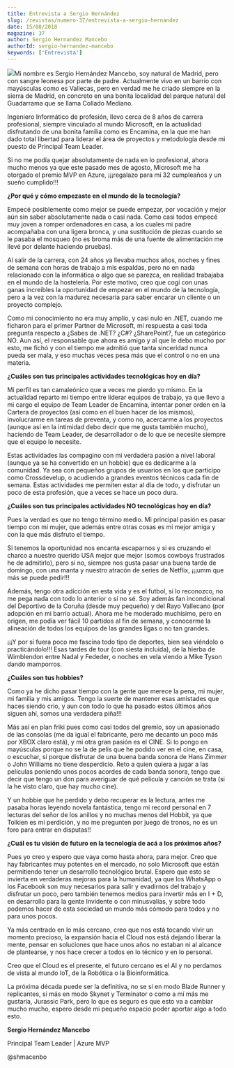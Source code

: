 ```yaml
---
title: Entrevista a Sergio Hernández
slug: /revistas/numero-37/entrevista-a-sergio-hernandez
date: 15/08/2018
magazine: 37
author: Sergio Hernandez Mancebo
authorId: sergio-hernandez-mancebo
keywords: ['Entrevista']
---
```






![](/../images/autores/sergio-hernandez-mancebo.png#author)Mi nombre es Sergio Hernández Mancebo, soy natural de Madrid, pero con sangre leonesa por parte de padre. Actualmente vivo en un barrio con mayúsculas como es Vallecas, pero en verdad me he criado siempre en la sierra de Madrid, en concreto en una bonita localidad del parque natural del Guadarrama que se llama Collado Mediano.

Ingeniero Informático de profesión, llevo cerca de 8 años de carrera profesional, siempre vinculado al mundo Microsoft, en la actualidad disfrutando de una bonita familia como es Encamina, en la que me han dado total libertad para liderar el área de proyectos y metodología desde mi puesto de Principal Team Leader.

Si no me podía quejar absolutamente de nada en lo profesional, ahora mucho menos ya que este pasado mes de agosto, Microsoft me ha otorgado el premio MVP en Azure, ¡¡¡regalazo para mí 32 cumpleaños y un sueño cumplido!!!



**¿Por qué y cómo empezaste en el mundo de la tecnología?**

Empecé posiblemente como mejor se puede empezar, por vocación y mejor aún sin saber absolutamente nada o casi nada. Como casi todos empecé muy joven a romper ordenadores en casa, a los cuales mi padre acompañaba con una ligera bronca, y una sustitución de piezas cuando se le pasaba el mosqueo (no es broma más de una fuente de alimentación me llevé por delante haciendo pruebas).

Al salir de la carrera, con 24 años ya llevaba muchos años, noches y fines de semana con horas de trabajo a mis espaldas, pero no en nada relacionado con la informática o algo que se parezca, en realidad trabajaba en el mundo de la hostelería. Por este motivo, creo que cogí con unas ganas increíbles la oportunidad de empezar en el mundo de la tecnología, pero a la vez con la madurez necesaria para saber encarar un cliente o un proyecto complejo.

Como mi conocimiento no era muy amplio, y casi nulo en .NET, cuando me ficharon para el primer Partner de Microsoft, mi respuesta a casi toda pregunta respecto a ¿Sabes de .NET? ¿C#? ¿SharePoint?, fue un categórico NO. Aun así, el responsable que ahora es amigo y al que le debo mucho por esto, me fichó y con el tiempo me admitió que tanta sinceridad nunca pueda ser mala, y eso muchas veces pesa más que el control o no en una materia.

**¿Cuáles son tus principales actividades tecnológicas hoy en día?**

Mi perfil es tan camaleónico que a veces me pierdo yo mismo. En la actualidad reparto mi tiempo entre liderar equipos de trabajo, ya que llevo a mi cargo el equipo de Team Leader de Encamina, intentar poner orden en la Cartera de proyectos (así como en el buen hacer de los mismos), involucrarme en tareas de preventa, y como no, acercarme a los proyectos (aunque así en la intimidad debo decir que me gusta también mucho), haciendo de Team Leader, de desarrollador o de lo que se necesite siempre que el equipo lo necesite.

Estas actividades las compagino con mi verdadera pasión a nivel laboral (aunque ya se ha convertido en un hobbie) que es dedicarme a la comunidad. Ya sea con pequeños grupos de usuarios en los que participo como Crossdevelup, o acudiendo a grandes eventos técnicos cada fin de semana. Estas actividades me permiten estar al día de todo, y disfrutar un poco de esta profesión, que a veces se hace un poco dura.

**¿Cuáles son tus principales actividades NO tecnológicas hoy en día?**

Pues la verdad es que no tengo término medio. Mi principal pasión es pasar tiempo con mi mujer, que además entre otras cosas es mi mejor amiga y con la que más disfruto el tiempo.

Si tenemos la oportunidad nos encanta escaparnos y si es cruzando el charco a nuestro querido USA mejor que mejor (somos cowboys frustrados he de admitirlo), pero si no, siempre nos gusta pasar una buena tarde de domingo, con una manta y nuestro atracón de series de Netflix, ¡¡¡umm que más se puede pedir!!!

Además, tengo otra adicción en esta vida y es el futbol, sí lo reconozco, no me pega nada con todo lo anterior o sí no sé. Soy además fan incondicional del Deportivo de la Coruña (desde muy pequeño) y del Rayo Vallecano (por adopción en mi barrio actual). Ahora me he moderado muchísimo, pero en origen, me podía ver fácil 10 partidos al fin de semana, y conocerme la alineación de todos los equipos de las grandes ligas o no tan grandes.

¡¡¡Y por si fuera poco me fascina todo tipo de deportes, bien sea viéndolo o practicándolo!!!
 Esas tardes de tour (con siesta incluida), de la hierba de Wimblendon entre Nadal y Fededer, o noches en vela viendo a Mike Tyson dando mamporros.

**¿Cuáles son tus hobbies?**

Como ya he dicho pasar tiempo con la gente que merece la pena, mi mujer, mi familia y mis amigos. Tengo la suerte de mantener esas amistades que haces siendo crio, y aun con todo lo que ha pasado estos últimos años siguen ahí, somos una verdadera piña!!!

Más así en plan friki pues como casi todos del gremio, soy un apasionado de las consolas (me da igual el fabricante, pero me decanto un poco más por XBOX claro está), y mi otra gran pasión es el CINE. Si lo pongo en mayúsculas porque no se la de pelis que he podido ver en el cine, en casa, o escuchar, si porque disfrutar de una buena banda sonora de Hans Zimmer o John Williams no tiene desperdicio. Reto a quien quiera a jugar a las películas poniendo unos pocos acordes de cada banda sonora, tengo que decir que tengo un don para averiguar de qué película y canción se trata (si la he visto claro, que hay mucho cine).

Y un hobbie que he perdido y debo recuperar es la lectura, antes me pasaba horas leyendo novela fantástica, tengo mi record personal en 7 lecturas del señor de los anillos y no muchas menos del Hobbit, ya que Tolkien es mi perdición, y no me pregunten por juego de tronos, no es un foro para entrar en disputas!!

**¿Cuál es tu visión de futuro en la tecnología de acá a los próximos años?**

Pues yo creo y espero que vaya como hasta ahora, para mejor. Creo que hay fabricantes muy potentes en el mercado, no solo Microsoft que están permitiendo tener un desarrollo tecnológico brutal. Espero que esto se invierta en verdaderas mejoras para la humanidad, ya que los WhatsApp o los Facebook son muy necesarios para salir y evadirnos del trabajo y disfrutar un poco, pero también tenemos medios para invertir más en I + D, en desarrollo para la gente Invidente o con minusvalías, y sobre todo podemos hacer de esta sociedad un mundo más cómodo para todos y no para unos pocos.

Ya más centrado en lo más cercano, creo que nos está tocando vivir un momento precioso, la expansión hacia el Cloud nos está dejando liberar la mente, pensar en soluciones que hace unos años no estaban ni al alcance de plantearse, y nos hace crecer a todos en lo técnico y en lo personal.

Creo que el Cloud es el presente, el futuro cercano es el AI y no perdamos de vista al mundo IoT, de la Robótica o la Bioinformática.

La próxima década puede ser la definitiva, no se si en modo Blade Runner y replicantes, si más en modo Skynet y Terminator o como a mí más me gustaría, Jurassic Park, pero lo que es seguro es que esto va a cambiar mucho mucho, espero desde mi pequeño espacio poder aportar algo a todo esto.



**Sergio Hernández Mancebo**

Principal Team Leader | Azure MVP

@shmacenbo

 
 
